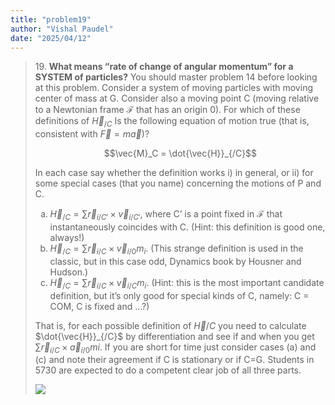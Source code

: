 ```yaml
---
title: "problem19"
author: "Vishal Paudel"
date: "2025/04/12"
---
```


> 19\. **What means “rate of change of angular momentum” for a SYSTEM of particles?** You should master problem 14 before looking at this problem. Consider a system of moving particles with moving center of mass at G. Consider also a moving point C (moving relative to a Newtonian frame $\mathcal{F}$ that has an origin 0). For which of these definitions of $\vec{H}_{/C}$ Is the following equation of motion true (that is, consistent with $\vec{F} = m\vec{a}$)?
>
> $$\vec{M}_C = \dot{\vec{H}}_{/C}$$
>
> In each case say whether the definition works i) in general, or ii) for some special cases (that you name) concerning the motions of P and C.
>
> (a) $\vec{H}_{/C} = \sum \vec{r}_{i/C'} \times \vec{v}_{i/C'}$, where C' is a point fixed in $\mathcal{F}$ that instantaneously coincides with C. (Hint: this definition is good one, always!)
> (b) $\vec{H}_{/C} = \sum \vec{r}_{i/C} \times \vec{v}_{i/0} m_i$. (This strange definition is used in the classic, but in this case odd, Dynamics book by Housner and Hudson.)
> (c) $\vec{H}_{/C} = \sum \vec{r}_{i/C} \times \vec{v}_{i/C} m_i$. (Hint: this is the most important candidate definition, but it's only good for special kinds of C, namely: C = COM, C is fixed and ...?)
>
> That is, for each possible definition of $\vec{H}/C$ you need to calculate $\dot{\vec{H}}_{/C}$ by differentiation and see if and when you get $\sum \vec{r}_{i/C} \times \vec{a}_{i/0} mi$. If you are short for time just consider cases (a) and (c) and note their agreement if C is stationary or if C=G. Students in 5730 are expected to do a competent clear job of all three parts.
>
> ![](../../media/problem19/problem19-fbd.png)

